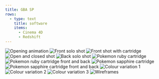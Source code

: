 ```yaml
---
title: GBA SP
rows:
  - type: text
    title: software
    items:
      - Cinema 4D
      - Redshift
---
```



![Opening animation](../../images/gba-sp/anim_final.gif)
![Front solo shot](../../images/gba-sp/gba_1.png)
![Front shot with cartridge](../../images/gba-sp/gba_4.png)
![Open and closed shot](../../images/gba-sp/gba_5.png)
![Back solo shot](../../images/gba-sp/gba_7.png)
![Pokemon ruby cartridge](../../images/gba-sp/cartridge_close-cropped.png)
![Pokemon ruby cartridge front and back](../../images/gba-sp/front_and_back-cropped.png)
![Pokemon sapphire cartridge](../../images/gba-sp/sapphire_close-cropped.png)
![Pokemon sapphire cartridge front and back](../../images/gba-sp/sapphire_front_and_back-cropped.png)
![Colour variation 1](../../images/gba-sp/gba_6.png)
![Colour variation 2](../../images/gba-sp/gba_8.png)
![Colour variation 3](../../images/gba-sp/gba_9_cc.png)
![Wireframes](../../images/gba-sp/wireframes.png)
